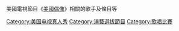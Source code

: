 {{Catnav|頁面分類|人类社会|生活|比赛|演藝選拔節目}}
{{Catnav|頁面分類|人类社会|文化|比赛|演藝選拔節目}}
{{Catnav|頁面分類|人物|職業|藝人|演藝選拔節目}}
{{Catnav|頁面分類|人物|各職業人物|藝人|演藝選拔節目}}
{{Catnav|頁面分類|...|电视|电视节目|真人秀節目}}
{{Catnav|頁面分類|...|电视|电视节目|演藝選拔節目}}
{{Commonscat|American Idol}}

美國電視節目《[[美國偶像|美國偶像]]》相關的歌手及條目等

[[Category:美国电视真人秀|Category:美国电视真人秀]]
[[Category:演藝選拔節目|Category:演藝選拔節目]]
[[Category:歌唱比賽|Category:歌唱比賽]]
